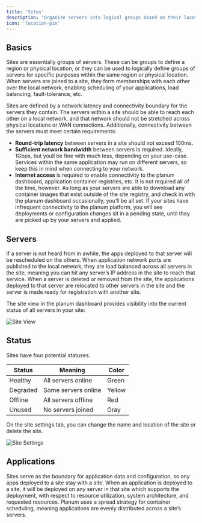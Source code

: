 ```yaml
---
title: 'Sites'
description: 'Organize servers into logical groups based on their location'
icon: 'location-pin'
---
```


## Basics
Sites are essentially groups of servers. These can be groups to define a region or physical location, or they can be used to logically define groups of servers for specific purposes within the same region or physical location. When servers are joined to a site, they form memberships with each other over the local network, enabling scheduling of your applications, load balancing, fault-tolerance, etc. 

Sites are defined by a network latency and connectivity boundary for the servers they contain. The servers within a site should be able to reach each other on a local network, and that network should not be stretched across physical locations or WAN connections. Additionally, connectivity between the servers must meet certain requirements:

- **Round-trip latency** between servers in a site should not exceed 100ms. 
- **Sufficient network bandwidth** between servers is required. Ideally, 1Gbps, but youll be fine with much less, depending on your use-case. Services within the same application may run on different servers, so keep this in mind when connecting to your network. 
- **Internet access** is required to enable connectivity to the planum dashboard, application container registries, etc. It is not required all of the time, however. As long as your servers are able to download any container images that exist outside of the site registry, and check in with the planum dashboard occasionally, you’ll be all set. If your sites have infrequent connectivity to the planum platform, you will see deployments or configuration changes sit in a pending state, until they are picked up by your servers and applied. 
 


## Servers
If a server is not heard from in awhile, the apps deployed to that server will be rescheduled on the others. When application network ports are published to the local network, they are load balanced across all servers in the site, meaning you can hit any server’s IP address in the site to reach that service. When a server is deleted or removed from the site, the applications deployed to that server are relocated to other servers in the site and the server is made ready for registration with another site.

The site view in the planum dashboard provides visibility into the current status of all servers in your site: 

![Site View](/images/site-view.png)

## Status
Sites have four potential statuses. 

| Status   | Meaning | Color |
| -------- | ------- | ----- |
| Healthy  | All servers online   | Green |
| Degraded | Some servers online    | Yellow |
| Offline  | All servers offline   | Red |
| Unused   | No servers joined   | Gray |

On the site settings tab, you can change the name and location of the site or delete the site. 

![Site Settings](/images/site-settings.png)


## Applications
Sites serve as the boundary for application data and configuration, so any apps deployed to a site stay with a site. When an application is deployed to a site, it will be deployed on any server in that site which supports the deployment, with respect to resource utilization, system architecture, and requested resources. Planum uses a spread strategy for container scheduling, meaning applications are evenly distributed across a site’s servers. 
